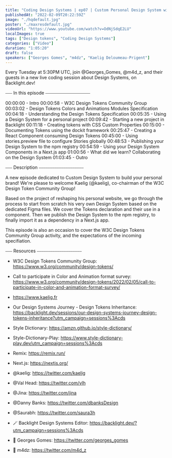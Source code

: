 ```yaml
---
title: "Coding Design Systems | ep07 | Custom Personal Design System with Kaelig"
publishedAt: "2022-02-09T20:22:59Z"
image: "./hqdefault.jpg"
poster: "./maxresdefault.jpg"
videoUrl: "https://www.youtube.com/watch?v=OdNjSdqE2LU"
localImages: true
tags: ["Design tokens", "Coding Design Systems"]
categories: ["Video"]
duration: "1:05:20"
draft: false
speakers: ["Georges Gomes", "m4dz", "Kaelig Deloumeau-Prigent"]
---
```


Every Tuesday at 5:30PM UTC, join @Georges_Gomes, @m4d_z, and their guests in a new live coding session about Design Systems, on Backlight.dev!

⎯⎯⎯ In this episode ⎯⎯⎯⎯⎯⎯⎯⎯⎯⎯⎯⎯⎯⎯⎯⎯⎯⎯⎯⎯

00:00:00 - Intro
00:00:58 - W3C Design Tokens Community Group
00:03:02 - Design Tokens Colors and Animations Modules Specification
00:04:18 - Understanding the Design Tokens Specification
00:05:35 - Using a Design System for a personal project
00:09:42 - Starting a new project in Backlight
00:11:18 - Creating tokens with CSS Custom Properties
00:15:00 - Documenting Tokens using the dockit framework
00:25:47 - Creating a React Component consuming Design Tokens
00:45:00 - Using stories.preview file to configure Stories globally
00:48:53 - Publishing your Design System to the npm registry
00:54:59 - Using your Design System Components in a Next.js app
01:00:56 - What did we learn? Collaborating on the Design System
01:03:45 - Outro

⎯⎯⎯ Description ⎯⎯⎯⎯⎯⎯⎯⎯⎯⎯⎯⎯⎯⎯⎯⎯⎯⎯⎯⎯

A new episode dedicated to Custom Design System to build your personal brand! We're please to welcome Kaelig (@kaelig), co-chairman of the W3C Design Token Community Group!

Based on the project of reshaping his personal website, we go through the process to start from scratch his very own Design System based on the dedicated Figma files. We cover the Tokens declaration and their use in a component. Then we publish the Design System to the npm registry, to finally import it as a dependency in a Next.js app.

This episode is also an occasion to cover the W3C Design Tokens Community Group activity, and the expectations of the incoming specifiation.

⎯⎯⎯ Resources ⎯⎯⎯⎯⎯⎯⎯⎯⎯⎯⎯⎯⎯⎯⎯⎯⎯⎯⎯⎯

- W3C Design Tokens Community Group: https://www.w3.org/community/design-tokens/
- Call to participate in Color and Animation format survey: https://www.w3.org/community/design-tokens/2022/02/05/call-to-participate-in-color-and-animation-format-survey/

- https://www.kaelig.fr

- Our Design Systems Journey - Design Tokens Inheritance: https://backlight.dev/sessions/our-design-systems-journey-design-tokens-inheritance?utm_campaign=sessions%3Acds

- Style Dictionary: https://amzn.github.io/style-dictionary/
- Style-Dictionary-Play: https://www.style-dictionary-play.dev/utm_campaign=sessions%3Acds
- Remix: https://remix.run/
- Next.js: https://nextjs.org/

- @kaelig: https://twitter.com/kaelig
- @Val Head: https://twitter.com/vlh
- @Jina: https://twitter.com/jina
- @Danny Banks: https://twitter.com/dbanksDesign
- @Saurabh: https://twitter.com/saura3h

- 🪄 Backlight Design Systems Editor: https://backlight.dev/?utm_campaign=sessions%3Acds
- 🐥 Georges Gomes: https://twitter.com/georges_gomes
- 🐥 m4dz: https://twitter.com/m4d_z
